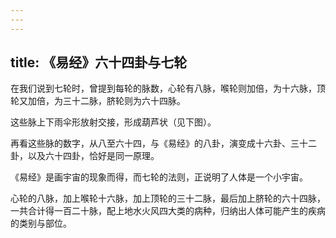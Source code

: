 ```yaml
---
---
---
```

title: 《易经》六十四卦与七轮
---




在我们说到七轮时，曾提到每轮的脉数，心轮有八脉，喉轮则加倍，为十六脉，顶轮又加倍，为三十二脉，脐轮则为六十四脉。

这些脉上下雨伞形放射交接，形成葫芦状（见下图）。

再看这些脉的数字，从八至六十四，与《易经》的八卦，演变成十六卦、三十二卦，以及六十四卦，恰好是同一原理。



《易经》是画宇宙的现象而得，而七轮的法则，正说明了人体是一个小宇宙。

心轮的八脉，加上喉轮十六脉，加上顶轮的三十二脉，最后加上脐轮的六十四脉，一共合计得一百二十脉，配上地水火风四大类的病种，归纳出人体可能产生的疾病的类别与部位。